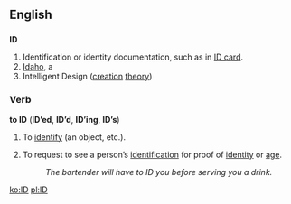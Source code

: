 {{see|id|I’d}}

==English==

==={{Abbreviation}}===
'''ID'''

# Identification or identity documentation, such as in [[ID card]].
# [[Idaho]], a {{USstate}}
# Intelligent Design ([[creation]] [[theory]])

===Verb===
'''to ID''' ('''ID’ed''', '''ID’d''', '''ID’ing''', '''ID’s''')

# {{transitive}} To [[identify]] (an object, etc.).
# {{transitive}} To request to see a person’s [[identification]] for proof of [[identity]] or [[age]].
#: ''The bartender will have to ID you before serving you a drink.''

[[ko:ID]]
[[pl:ID]]